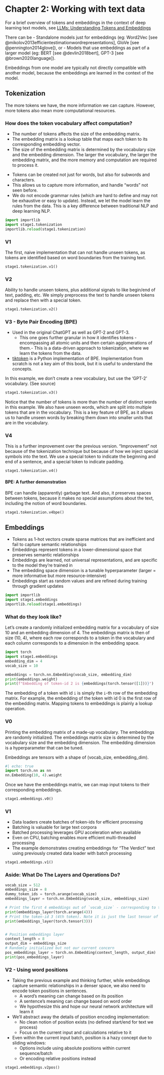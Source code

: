# Chapter 2: Working with text data

For a brief overview of tokens and embeddings in the context of deep learning text models, see [LLMs: Understanding Tokens and Embeddings](https://msync.org/notes/llm-understanding-tokens-embeddings/)

There can be 
- Standalone models just for embeddings (eg: Word2Vec [see @mikolov2013efficientestimationwordrepresentations], GloVe [see @pennington2014glove]), or
- Models that use embeddings as part of a larger model (eg: BERT [see @devlin2018bert], GPT-3 [see @brown2020language]).

::: {.callout-note collapse="true"}
Embeddings from one model are typically not directly compatible with another model, because the embeddings are learned in the context of the model.
:::

## Tokenization
The more tokens we have, the more information we can capture. However, more tokens also mean more computational resources.


::: {.callout-note collapse="true"}
### How does the token vocabulary affect computation?
- The number of tokens affects the size of the embedding matrix.
- The embedding matrix is a lookup table that maps each token to its corresponding embedding vector.
- The size of the embedding matrix is determined by the vocabulary size and the embedding dimension. The larger the vocabulary, the larger the embedding matrix, and the more memory and computation are required to process it.
:::

- Tokens can be created not just for words, but also for subwords and characters.
- This allows us to capture more information, and handle "words" not seen before.
- We do not encode grammar rules (which are hard to define and may not be exhaustive or easy to update). Instead, we let the model learn the rules from the data. This is a key difference between traditional NLP and deep learning NLP.


```python
import importlib
import stage1.tokenization
importlib.reload(stage1.tokenization)
```

### V1
The first, naive implementation that can not handle unseen tokens, as tokens are identified based on word boundaries from the training text.

```python
stage1.tokenization.v1()
```


### V2
Ability to handle unseen tokens, plus additional signals to like begin/end of text, padding, etc. We simply preprocess the text to handle unseen tokens and replace then with a special token.

```python
stage1.tokenization.v2()
```

### V3 - Byte Pair Encoding (BPE)
- Used in the original ChatGPT as well as GPT-2 and GPT-3. 
  - This one goes further granular in how it identifies tokens - encompassing all atomic units and then certain agglomerations of them.- This is a data-driven approach to tokenization, where we learn the tokens from the data.
- [tiktoken](https://github.com/openai/tiktoken) is a Python implementation of BPE. Implementation from scratch is not a key aim of this book, but it is useful to understand the concepts.

In this example, we don't create a new vocabulary, but use the 'GPT-2' vocabulary. (See source)

```python
stage1.tokenization.v3()
```
Notice that the number of tokens is more than the number of distinct words in this example. We also have unseen words, which are split into multiple tokens that are in the vocabulary. This is a key feature of BPE, as it allows us to handle unseen words by breaking them down into smaller units that are in the vocabulary.

### V4 
This is a further improvement over the previous version. "Improvement" not because of the tokenization technique but because of how we inject special symbols into the text. We use a special token to indicate the beginning and end of a sentence, and a special token to indicate padding.

```python
stage1.tokenization.v4()
```

#### BPE: A further demonstration
BPE can handle (apparently) garbage text. And also, it preserves spaces between tokens, because it makes no special assumptions about the text, including the notion of word boundaries.

```python
stage1.tokenization.v4bpe()
```

## Embeddings

- Tokens as 1-hot vectors create sparse matrices that are inefficient and fail to capture semantic relationships
- Embeddings represent tokens in a lower-dimensional space that preserves semantic relationships
- Embeddings are learned, not universal representations, and are specific to the model they're trained in
- The embedding space dimension is a tunable hyperparameter (larger = more informative but more resource-intensive)
- Embeddings start as random values and are refined during training through gradient updates

```python
import importlib
import stage1.embeddings
importlib.reload(stage1.embeddings)
```

### What do they look like?
Let's create a randomly initialized embedding matrix for a vocabulary of size 10 and an embedding dimension of 4. The embeddings matrix is then of size (10, 4), where each row corresponds to a token in the vocabulary and each column corresponds to a dimension in the embedding space.
```python
import torch
import stage1.embeddings
embedding_dim = 4
vocab_size = 10

embeddings = torch.nn.Embedding(vocab_size, embedding_dim)
print(embeddings.weight)
print(f"Embedding of token-id 2 is {embeddings(torch.tensor([1]))}")
```

The embedding of a token with id `i` is simply the `i`-th row of the embedding matrix. For example, the embedding of the token with id 0 is the first row of the embedding matrix. Mapping tokens to embeddings is plainly a lookup operation.

### V0
Printing the embedding matrix of a made-up vocabulary. The embeddings are randomly initialized.
The embeddings matrix size is determined by the vocabulary size and the embedding dimension. The embedding dimension is a hyperparameter that can be tuned.

Embeddings are tensors with a shape of (vocab_size, embedding_dim).
```python
#| echo: true
import torch.nn as nn
nn.Embedding(10, 4).weight
```

Once we have the embeddings matrix, we can map input tokens to their corresponding embeddings.
```python
stage1.embeddings.v0()
```

### V1

- Data loaders create batches of token-ids for efficient processing
- Batching is valuable for large text corpora
- Batched processing leverages GPU acceleration when available
- Even on CPU, batching enables more efficient multi-threaded processing
- The example demonstrates creating embeddings for "The Verdict" text using previously created data loader with batch processing

```python
stage1.embeddings.v1()
```

### Aside: What Do The Layers and Operations Do?

```python
vocab_size = 512
embeddings_size = 8
dummy_token_ids = torch.arange(vocab_size)
embeddings_layer = torch.nn.Embedding(vocab_size, embeddings_size)

# Print the first 4 embeddings out of `vocab_size` - corresponding to the first 4 token ids
print(embeddings_layer(torch.arange(4)))
# Print the token-id 3 (4th token). Note it is just the last tensor of the previous output
print(embeddings_layer(torch.tensor(3)))


# Position embeddings layer
context_length = 8
output_dim = embeddings_size
# Randomly initialized but not our current concern
pos_embeddings_layer = torch.nn.Embedding(context_length, output_dim)
print(pos_embeddings_layer)

```

### V2 - Using word positions

* Taking the previous example and thinking further, while embeddings capture semantic relationships in a denser space, we also need to encode token positions in sentences.
  * A word's meaning can change based on its position
  * A sentence's meaning can change based on word order
  * We hypothesize this and hope our neural network architecture will learn it

* We'll abstract away the details of position encoding implementation:
  * No clean notion of position exists (no defined start/end for text we process)
  * Focus on the current input and calculations relative to it

* Even within the current input batch, position is a hazy concept due to sliding windows:
  * Options include using absolute positions within current sequence/batch
  * Or encoding relative positions instead

```python
stage1.embeddings.v2pos()
```


